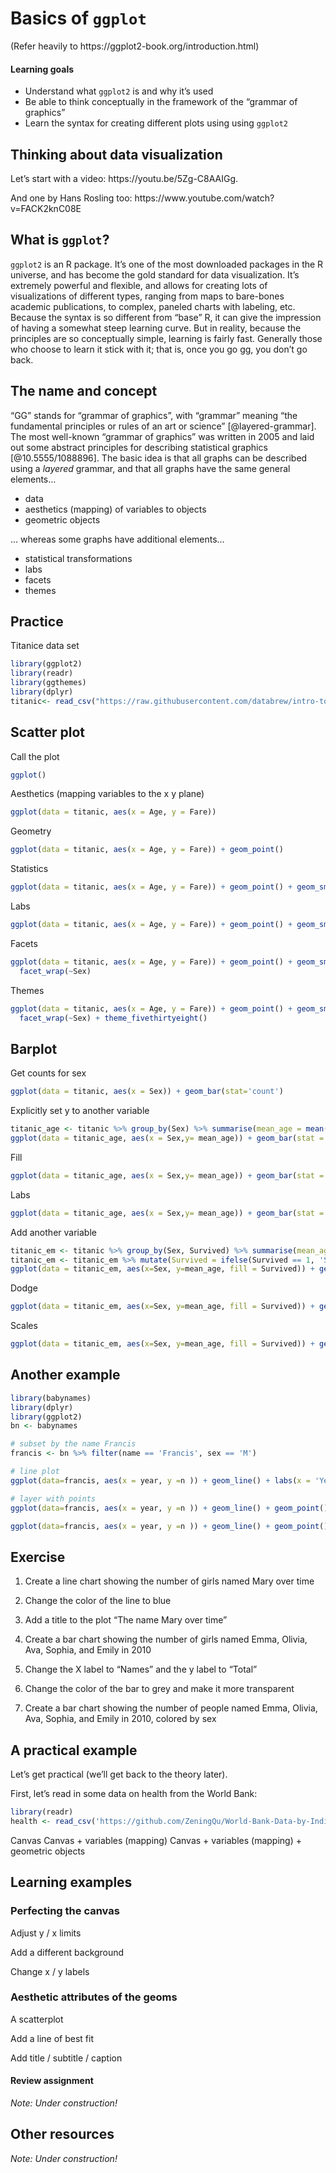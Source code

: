 # Basics of `ggplot`

(Refer heavily to https://ggplot2-book.org/introduction.html)

#### Learning goals {-}

- Understand what `ggplot2` is and why it's used
- Be able to think conceptually in the framework of the "grammar of graphics"
- Learn the syntax for creating different plots using using `ggplot2`

## Thinking about data visualization

Let's start with a video: https://youtu.be/5Zg-C8AAIGg.

And one by Hans Rosling too: https://www.youtube.com/watch?v=FACK2knC08E

## What is `ggplot`?  {-}

`ggplot2` is an R package. It's one of the most downloaded packages in the R universe, and has become the gold standard for data visualization. It's extremely powerful and flexible, and allows for creating lots of visualizations of different types, ranging from maps to bare-bones academic publications, to complex, paneled charts with labeling, etc. Because the syntax is so different from "base" R, it can give the impression of having a somewhat steep learning curve. But in reality, because the principles are so conceptually simple, learning is fairly fast. Generally those who choose to learn it stick with it; that is, once you go gg, you don't go back.

## The name and concept  {-}

"GG" stands for "grammar of graphics", with "grammar" meaning "the fundamental principles or rules of an art or science" [@layered-grammar]. The most well-known "grammar of graphics" was written in 2005 and laid out some abstract principles for describing statistical graphics [@10.5555/1088896]. The basic idea is that all graphs can be described using a _layered_ grammar, and that all graphs have the same general elements...

- data
- aesthetics (mapping) of variables to objects
- geometric objects

... whereas some graphs have additional elements...

- statistical transformations
- labs
- facets
- themes


## Practice {-}

Titanice data set 

```r
library(ggplot2)
library(readr)
library(ggthemes)
library(dplyr)
titanic<- read_csv("https://raw.githubusercontent.com/databrew/intro-to-data-science/main/data/deaths.csv")

```

## Scatter plot {-} 

Call the plot

```r
ggplot()
```

Aesthetics (mapping variables to the x y plane)

```r
ggplot(data = titanic, aes(x = Age, y = Fare))
```

Geometry 

```r
ggplot(data = titanic, aes(x = Age, y = Fare)) + geom_point()
```

Statistics 
```r
ggplot(data = titanic, aes(x = Age, y = Fare)) + geom_point() + geom_smooth(method = 'lm')
```

Labs
```r
ggplot(data = titanic, aes(x = Age, y = Fare)) + geom_point() + geom_smooth(method = 'lm') + labs(title = 'Relationship between Age and Fare')
```

Facets 

```r
ggplot(data = titanic, aes(x = Age, y = Fare)) + geom_point() + geom_smooth(method = 'lm') + labs(title = 'Relationship between Age and Fare') +
  facet_wrap(~Sex)

```

Themes 

```r
ggplot(data = titanic, aes(x = Age, y = Fare)) + geom_point() + geom_smooth(method = 'lm') + labs(title = 'Relationship between Age and Fare') +
  facet_wrap(~Sex) + theme_fivethirtyeight()

```

## Barplot {-}

Get counts for sex
```r
ggplot(data = titanic, aes(x = Sex)) + geom_bar(stat='count')
```

Explicitly set y to another variable
```r
titanic_age <- titanic %>% group_by(Sex) %>% summarise(mean_age = mean(Age, na.rm= TRUE))
ggplot(data = titanic_age, aes(x = Sex,y= mean_age)) + geom_bar(stat = 'identity')
```

Fill
```r
ggplot(data = titanic_age, aes(x = Sex,y= mean_age)) + geom_bar(stat = 'identity', fill = 'blue', alpha = 0.5) 
```

Labs
```r

ggplot(data = titanic_age, aes(x = Sex,y= mean_age)) + geom_bar(stat = 'identity', fill = 'blue', alpha = 0.5) + labs(y = 'Mean age', title = 'Average age by sex')

```

Add another variable
```r
titanic_em <- titanic %>% group_by(Sex, Survived) %>% summarise(mean_age= mean(Age, na.rm = TRUE))
titanic_em <- titanic_em %>% mutate(Survived = ifelse(Survived == 1, 'Survived','Dead' ))
ggplot(data = titanic_em, aes(x=Sex, y=mean_age, fill = Survived)) + geom_bar(stat='identity')

```

Dodge
```r
ggplot(data = titanic_em, aes(x=Sex, y=mean_age, fill = Survived)) + geom_bar(stat='identity', position = 'dodge') 
```

Scales
```r
ggplot(data = titanic_em, aes(x=Sex, y=mean_age, fill = Survived)) + geom_bar(stat='identity', position = 'dodge', alpha = 0.7) + scale_fill_manual(values = c('blue', 'grey'))
```


## Another example 

```r
library(babynames)
library(dplyr)
library(ggplot2)
bn <- babynames

# subset by the name Francis
francis <- bn %>% filter(name == 'Francis', sex == 'M')

# line plot
ggplot(data=francis, aes(x = year, y =n )) + geom_line() + labs(x = 'Year', y = 'Number of boys named Francis')

# layer with points
ggplot(data=francis, aes(x = year, y =n )) + geom_line() + geom_point() + labs(x = 'Year', y = 'Number of boys named Francis')

ggplot(data=francis, aes(x = year, y =n )) + geom_line() + geom_point() + labs(x = 'Year', y = 'Number of boys named Francis')

```

## Exercise {-}

1) Create a line chart showing the number of girls named Mary over time

2) Change the color of the line to blue

3) Add a title to the plot "The name Mary over time"

4) Create a bar chart showing the number of girls named Emma, Olivia, Ava, Sophia, and Emily in 2010

5) Change the X label to "Names" and the y label to "Total"

6) Change the color of the bar to grey and make it more transparent

7) Create a bar chart showing the number of people named Emma, Olivia, Ava, Sophia, and Emily in 2010, colored by sex

## A practical example {-}

Let's get practical (we'll get back to the theory later). 

First, let's read in some data on health from the World Bank:

```r
library(readr)
health <- read_csv('https://github.com/ZeningQu/World-Bank-Data-by-Indicators/raw/master/health/health.csv')
```

Canvas
Canvas + variables (mapping)
Canvas + variables (mapping) + geometric objects

## Learning examples {-}

### Perfecting the canvas {-}

Adjust y / x limits

Add a different background

Change x / y labels

### Aesthetic attributes of the geoms {-}


A scatterplot


Add a line of best fit



Add title / subtitle / caption

#### Review assignment  {-}

_Note: Under construction!_

## Other resources  {-}

_Note: Under construction!_


